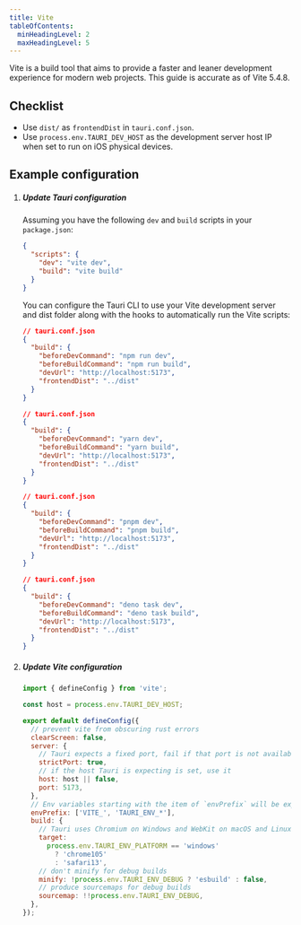```yaml
---
title: Vite
tableOfContents:
  minHeadingLevel: 2
  maxHeadingLevel: 5
---
```



Vite is a build tool that aims to provide a faster and leaner development experience for modern web projects.
This guide is accurate as of Vite 5.4.8.

## Checklist

- Use `dist/` as `frontendDist` in `tauri.conf.json`.
- Use `process.env.TAURI_DEV_HOST` as the development server host IP when set to run on iOS physical devices.

## Example configuration

<Steps>

1.  ##### Update Tauri configuration

    Assuming you have the following `dev` and `build` scripts in your `package.json`:

    ```json
    {
      "scripts": {
        "dev": "vite dev",
        "build": "vite build"
      }
    }
    ```

    You can configure the Tauri CLI to use your Vite development server and dist folder
    along with the hooks to automatically run the Vite scripts:

    <Tabs>

    <TabItem label="npm">

    ```json
    // tauri.conf.json
    {
      "build": {
        "beforeDevCommand": "npm run dev",
        "beforeBuildCommand": "npm run build",
        "devUrl": "http://localhost:5173",
        "frontendDist": "../dist"
      }
    }
    ```

    </TabItem>

    <TabItem label="yarn">

    ```json
    // tauri.conf.json
    {
      "build": {
        "beforeDevCommand": "yarn dev",
        "beforeBuildCommand": "yarn build",
        "devUrl": "http://localhost:5173",
        "frontendDist": "../dist"
      }
    }
    ```

    </TabItem>

    <TabItem label="pnpm">

    ```json
    // tauri.conf.json
    {
      "build": {
        "beforeDevCommand": "pnpm dev",
        "beforeBuildCommand": "pnpm build",
        "devUrl": "http://localhost:5173",
        "frontendDist": "../dist"
      }
    }
    ```

    </TabItem>

    <TabItem label="deno">

    ```json
    // tauri.conf.json
    {
      "build": {
        "beforeDevCommand": "deno task dev",
        "beforeBuildCommand": "deno task build",
        "devUrl": "http://localhost:5173",
        "frontendDist": "../dist"
      }
    }
    ```

    </TabItem>

    </Tabs>

1.  ##### Update Vite configuration

    ```js title="vite.config.js"
    import { defineConfig } from 'vite';

    const host = process.env.TAURI_DEV_HOST;

    export default defineConfig({
      // prevent vite from obscuring rust errors
      clearScreen: false,
      server: {
        // Tauri expects a fixed port, fail if that port is not available
        strictPort: true,
        // if the host Tauri is expecting is set, use it
        host: host || false,
        port: 5173,
      },
      // Env variables starting with the item of `envPrefix` will be exposed in tauri's source code through `import.meta.env`.
      envPrefix: ['VITE_', 'TAURI_ENV_*'],
      build: {
        // Tauri uses Chromium on Windows and WebKit on macOS and Linux
        target:
          process.env.TAURI_ENV_PLATFORM == 'windows'
            ? 'chrome105'
            : 'safari13',
        // don't minify for debug builds
        minify: !process.env.TAURI_ENV_DEBUG ? 'esbuild' : false,
        // produce sourcemaps for debug builds
        sourcemap: !!process.env.TAURI_ENV_DEBUG,
      },
    });
    ```

</Steps>
